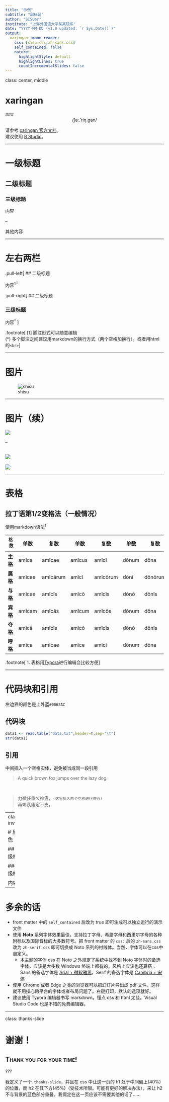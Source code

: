 ```yaml
---
title: "示例"
subtitle: "副标题"
author: "SISUer"
institute: "上海外国语大学某某院系"
date: "YYYY-MM-DD (v1.0 updated: `r Sys.Date()`)"
output:
  xaringan::moon_reader:
    css: [sisu.css,zh-sans.css]
    self_contained: false
    nature:
      highlightStyle: default
      highlightLines: true
      countIncrementalSlides: false
---
```

class: center, middle

# xaringan

### <center>/ʃaː.'riŋ.ɡan/</center>

请参考 [xaringan 官方文档](https://slides.yihui.org/xaringan/zh-CN.html)。<br>
建议使用 [R Studio](https://rstudio.com)。

---

# 一级标题

## 二级标题

### 三级标题

内容

--

其他内容

---

# 左右两栏

.pull-left[
## 二级标题

内容<sup>1<sup>
]

.pull-right[
## 二级标题

### 三级标题

内容<sup>*</sup>
]

.footnote[
[1] 脚注形式可以随意编辑  
(*) 多个脚注之间建议用markdown的换行方式（两个空格加换行），或者用html的`<br>`
]

---

# 图片

![shisu](http://www.shisu.edu.cn/PicaResources/Default/Image/2016-05-11/1b63c9a8-7356-4ecb-b337-40bbb72df5c4/sisusupportinggraphics-153817.jpg)

---

# 图片（续）

![](http://lib.shisu.edu.cn/_upload/article/images/55/75/6e3e60fa4e3fbe9198965ae5694b/96e80316-a917-437b-8886-3e67d36218e9.jpg)

--

![](http://lib.shisu.edu.cn/_upload/tpl/00/03/3/template3/images/fuw1.jpg)
--
![](http://lib.shisu.edu.cn/_upload/tpl/00/03/3/template3/images/fuw2.jpg)

---

# 表格

## 拉丁语第1/2变格法（一般情况）

使用markdown语法<sup>1</sup>

| <sub>格</sub> \ <sup>数</sup>  | 单数   | 复数     | 单数   | 复数     | 单数  | 复数    |
| -------- | ------ | -------- | ------ | -------- | ----- | ------- |
| **主格** | amīca  | amīcae   | amīcus | amīcī    | dōnum | dōna    |
| **属格** | amīcae | amīcārum | amīcī  | amīcōrum | dōnī  | dōnōrum |
| **与格** | amīcae | amīcīs   | amīcō  | amīcīs   | dōnō  | dōnīs   |
| **宾格** | amīcam | amīcās   | amīcum | amīcōs   | dōnum | dōna    |
| **夺格** | amīcā  | amīcīs   | amīcō  | amīcīs   | dōnō  | dōnīs   |
| **呼格** | amīca  | amīcae   | amīce  | amīcī    | dōnum | dōna    |

.footnote[
1. 表格用[Typora](https://typora.io)进行编辑会比较方便
]

---

# 代码块和引用

左边界的颜色是上外蓝`#0062AC`

## 代码块

```R
data1 <- read.table("data.txt",header=T,sep="\t")
str(data1)
```

## 引用

中间插入一个空格实体，避免被当成同一段引用

> A quick brown fox jumps over the lazy dog.

&ensp;

> 力微任重久神疲，`(这里插入两个空格进行换行)`  
> 再竭衰庸定不支。

---
class: inverse

# 反转色

## 二级标题

### 三级标题

内容

---

# 多余的话

- front matter 中的 `self_contained` 后改为 true 即可生成可以独立运行的演示文件
- 使用 **Noto** 系列字体效果最佳，支持拉丁字母、希腊字母和西里尔字母的各种附标以及国际音标的大多数符号。把 front matter 的 `css:` 后的 `zh-sans.css` 改为 `zh-serif.css` 即可切换成 Noto 系列的衬线体。当然，字体可以在css中自定义。
  - 本主题的字体 css 在 Noto 之外规定了系统中找不到 Noto 字体时的备选字体，应该是大多数 Windows 终端上都有的，风格上应该也还算搭：  
  Sans 的备选字体是 <u>Arial + 微软雅黑</u>，Serif 的备选字体是 <u>Cambria + 宋体</u>
- 使用 Chrome 或者 Edge 之类的浏览器可以把幻灯片导出成 pdf 文件，这样就不用操心跨平台的字体或者布局问题了。右键打印，默认的选项就好。
- 建议使用 Typora 编辑器书写 markdown。懂点 css 和 html 尤佳。Visual Studio Code 也是不错的免费编辑器。

---
class: thanks-slide

# 谢谢！

## <span style="font-variant:small-caps">Thank you for your time!</span>

???

我定义了一个`.thanks-slide`，并且在 css 中让这一页的 h1 处于中间偏上(40%)的位置，而 h2 在其下方(45%)（受技术所限。可能有更好的解决办法），来让 h2 不与背景的蓝色部分重叠。我假定在这一页应该不需要其他的话了……